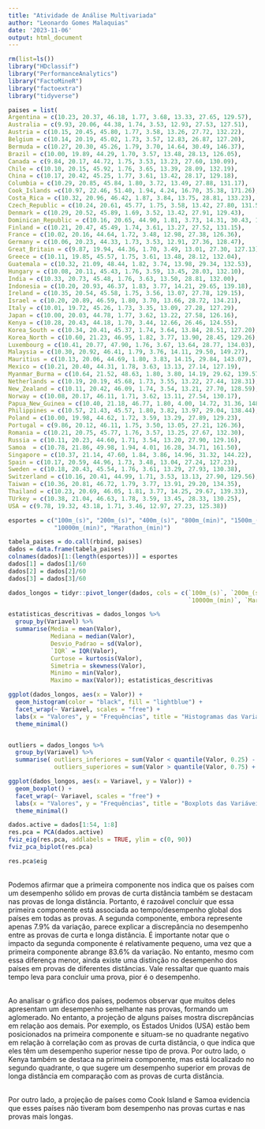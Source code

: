 ---
title: "Atividade de Análise Multivariada"
author: "Leonardo Gomes Malaquias"
date: '2023-11-06'
output: html_document
---

```{r}
rm(list=ls())
library("HDclassif")
library("PerformanceAnalytics")
library("FactoMineR")
library("factoextra")
library("tidyverse")

```


```{r}
paises = list(
Argentina = c(10.23, 20.37, 46.18, 1.77, 3.68, 13.33, 27.65, 129.57),
Australia = c(9.93, 20.06, 44.38, 1.74, 3.53, 12.93, 27.53, 127.51),
Austria = c(10.15, 20.45, 45.80, 1.77, 3.58, 13.26, 27.72, 132.22),
Belgium = c(10.14, 20.19, 45.02, 1.73, 3.57, 12.83, 26.87, 127.20),
Bermuda = c(10.27, 20.30, 45.26, 1.79, 3.70, 14.64, 30.49, 146.37),
Brazil = c(10.00, 19.89, 44.29, 1.70, 3.57, 13.48, 28.13, 126.05),
Canada = c(9.84, 20.17, 44.72, 1.75, 3.53, 13.23, 27.60, 130.09),
Chile = c(10.10, 20.15, 45.92, 1.76, 3.65, 13.39, 28.09, 132.19),
China = c(10.17, 20.42, 45.25, 1.77, 3.61, 13.42, 28.17, 129.18),
Columbia = c(10.29, 20.85, 45.84, 1.80, 3.72, 13.49, 27.88, 131.17),
Cook_Islands =c(10.97, 22.46, 51.40, 1.94, 4.24, 16.70, 35.38, 171.26),
Costa_Rica = c(10.32, 20.96, 46.42, 1.87, 3.84, 13.75, 28.81, 133.23),
Czech_Republic = c(10.24, 20.61, 45.77, 1.75, 3.58, 13.42, 27.80, 131.57),
Denmark = c(10.29, 20.52, 45.89, 1.69, 3.52, 13.42, 27.91, 129.43),
Dominican_Republic = c(10.16, 20.65, 44.90, 1.81, 3.73, 14.31, 30.43, 146.00),
Finland = c(10.21, 20.47, 45.49, 1.74, 3.61, 13.27, 27.52, 131.15),
France = c(10.02, 20.16, 44.64, 1.72, 3.48, 12.98, 27.38, 126.36),
Germany = c(10.06, 20.23, 44.33, 1.73, 3.53, 12.91, 27.36, 128.47),
Great_Britain = c(9.87, 19.94, 44.36, 1.70, 3.49, 13.01, 27.30, 127.13),
Greece = c(10.11, 19.85, 45.57, 1.75, 3.61, 13.48, 28.12, 132.04),
Guatemala = c(10.32, 21.09, 48.44, 1.82, 3.74, 13.98, 29.34, 132.53),
Hungary = c(10.08, 20.11, 45.43, 1.76, 3.59, 13.45, 28.03, 132.10),
India = c(10.33, 20.73, 45.48, 1.76, 3.63, 13.50, 28.81, 132.00),
Indonesia = c(10.20, 20.93, 46.37, 1.83, 3.77, 14.21, 29.65, 139.18),
Ireland = c(10.35, 20.54, 45.58, 1.75, 3.56, 13.07, 27.78, 129.15),
Israel = c(10.20, 20.89, 46.59, 1.80, 3.70, 13.66, 28.72, 134.21),
Italy = c(10.01, 19.72, 45.26, 1.73, 3.35, 13.09, 27.28, 127.29),
Japan = c(10.00, 20.03, 44.78, 1.77, 3.62, 13.22, 27.58, 126.16),
Kenya = c(10.28, 20.43, 44.18, 1.70, 3.44, 12.66, 26.46, 124.55),
Korea_South = c(10.34, 20.41, 45.37, 1.74, 3.64, 13.84, 28.51, 127.20),
Korea_North = c(10.60, 21.23, 46.95, 1.82, 3.77, 13.90, 28.45, 129.26),
Luxembourg = c(10.41, 20.77, 47.90, 1.76, 3.67, 13.64, 28.77, 134.03),
Malaysia = c(10.30, 20.92, 46.41, 1.79, 3.76, 14.11, 29.50, 149.27),
Mauritius = c(10.13, 20.06, 44.69, 1.80, 3.83, 14.15, 29.84, 143.07),
Mexico = c(10.21, 20.40, 44.31, 1.78, 3.63, 13.13, 27.14, 127.19),
Myanmar_Burma = c(10.64, 21.52, 48.63, 1.80, 3.80, 14.19, 29.62, 139.57),
Netherlands = c(10.19, 20.19, 45.68, 1.73, 3.55, 13.22, 27.44, 128.31),
New_Zealand = c(10.11, 20.42, 46.09, 1.74, 3.54, 13.21, 27.70, 128.59),
Norway = c(10.08, 20.17, 46.11, 1.71, 3.62, 13.11, 27.54, 130.17),
Papua_New_Guinea = c(10.40, 21.18, 46.77, 1.80, 4.00, 14.72, 31.36, 148.13),
Philippines = c(10.57, 21.43, 45.57, 1.80, 3.82, 13.97, 29.04, 138.44),
Poland = c(10.00, 19.98, 44.62, 1.72, 3.59, 13.29, 27.89, 129.23),
Portugal = c(9.86, 20.12, 46.11, 1.75, 3.50, 13.05, 27.21, 126.36),
Romania = c(10.21, 20.75, 45.77, 1.76, 3.57, 13.25, 27.67, 132.30),
Russia = c(10.11, 20.23, 44.60, 1.71, 3.54, 13.20, 27.90, 129.16),
Samoa  = c(10.78, 21.86, 49.98, 1.94, 4.01, 16.28, 34.71, 161.50),
Singapore = c(10.37, 21.14, 47.60, 1.84, 3.86, 14.96, 31.32, 144.22),
Spain = c(10.17, 20.59, 44.96, 1.73, 3.48, 13.04, 27.24, 127.23),
Sweden = c(10.18, 20.43, 45.54, 1.76, 3.61, 13.29, 27.93, 130.38),
Switzerland = c(10.16, 20.41, 44.99, 1.71, 3.53, 13.13, 27.90, 129.56),
Taiwan = c(10.36, 20.81, 46.72, 1.79, 3.77, 13.91, 29.20, 134.35),
Thailand = c(10.23, 20.69, 46.05, 1.81, 3.77, 14.25, 29.67, 139.33),
TUrkey = c(10.38, 21.04, 46.63, 1.78, 3.59, 13.45, 28.33, 130.25),
USA = c(9.78, 19.32, 43.18, 1.71, 3.46, 12.97, 27.23, 125.38))

esportes = c("100m_(s)", "200m_(s)", "400m_(s)", "800m_(min)", "1500m_(min)", "5000m_(min)",
             "10000m_(min)", "Marathon_(min)")

tabela_paises = do.call(rbind, paises)
dados = data.frame(tabela_paises)
colnames(dados)[1:(length(esportes))] = esportes
dados[1] = dados[1]/60
dados[2] = dados[2]/60
dados[3] = dados[3]/60

dados_longos = tidyr::pivot_longer(dados, cols = c(`100m_(s)`, `200m_(s)`, `400m_(s)`, `800m_(min)`, `1500m_(min)`, `5000m_(min)`,
                                                   `10000m_(min)`, `Marathon_(min)`), names_to = "Variavel", values_to = "Valor")
```


```{r}
estatisticas_descritivas = dados_longos %>%
  group_by(Variavel) %>%
  summarise(Media = mean(Valor),
            Mediana = median(Valor),
            Desvio_Padrao = sd(Valor),
            `IQR` = IQR(Valor),
            Curtose = kurtosis(Valor),
            Simetria = skewness(Valor),
            Minimo = min(Valor),
            Maximo = max(Valor)); estatisticas_descritivas

ggplot(dados_longos, aes(x = Valor)) +
  geom_histogram(color = "black", fill = "lightblue") +
  facet_wrap(~ Variavel, scales = "free") +
  labs(x = "Valores", y = "Frequências", title = "Histogramas das Variáveis") +
  theme_minimal()


outliers = dados_longos %>%
  group_by(Variavel) %>%
  summarise( outliers_inferiores = sum(Valor < quantile(Valor, 0.25) - 1.5 * IQR(Valor)),
             outliers_superiores = sum(Valor > quantile(Valor, 0.75) + 1.5 * IQR(Valor))); outliers

ggplot(dados_longos, aes(x = Variavel, y = Valor)) +
  geom_boxplot() +
  facet_wrap(~ Variavel, scales = "free") +
  labs(x = "Valores", y = "Frequências", title = "Boxplots das Variáveis") +
  theme_minimal()
```



``` {r}
dados.active = dados[1:54, 1:8]
res.pca = PCA(dados.active)
fviz_eig(res.pca, addlabels = TRUE, ylim = c(0, 90))
fviz_pca_biplot(res.pca)

res.pca$eig

```

  <br> Podemos afirmar que a primeira componente nos indica que os países com um desempenho sólido em provas de curta distância também se destacam nas provas de longa distância. Portanto, é razoável concluir que essa primeira componente está associada ao tempo/desempenho global dos países em todas as provas. A segunda componente, embora represente apenas 7.9% da variação, parece explicar a discrepância no desempenho entre as provas de curta e longa distância. É importante notar que o impacto da segunda componente é relativamente pequeno, uma vez que a primeira componente abrange 83.6% da variação. No entanto, mesmo com essa diferença menor, ainda existe uma distinção no desempenho dos países em provas de diferentes distâncias. Vale ressaltar que quanto mais tempo leva para concluir uma prova, pior é o desempenho.
  
  <br> Ao analisar o gráfico dos países, podemos observar que muitos deles apresentam um desempenho semelhante nas provas, formando um aglomerado. No entanto, a projeção de alguns países mostra discrepâncias em relação aos demais. Por exemplo, os Estados Unidos (USA) estão bem posicionados na primeira componente e situam-se no quadrante negativo em relação à correlação com as provas de curta distância, o que indica que eles têm um desempenho superior nesse tipo de prova. Por outro lado, o Kenya também se destaca na primeira componente, mas está localizado no segundo quadrante, o que sugere um desempenho superior em provas de longa distância em comparação com as provas de curta distância.
  
  <br> Por outro lado, a projeção de países como Cook Island e Samoa evidencia que esses países não tiveram bom desempenho nas provas curtas e nas provas mais longas.
